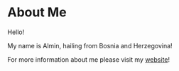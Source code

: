 
<div className={styles.Document}>

# About Me

Hello!

My name is Almin, hailing from Bosnia and Herzegovina!

For more information about me please visit my [website](https://almin.dev)!
</div>